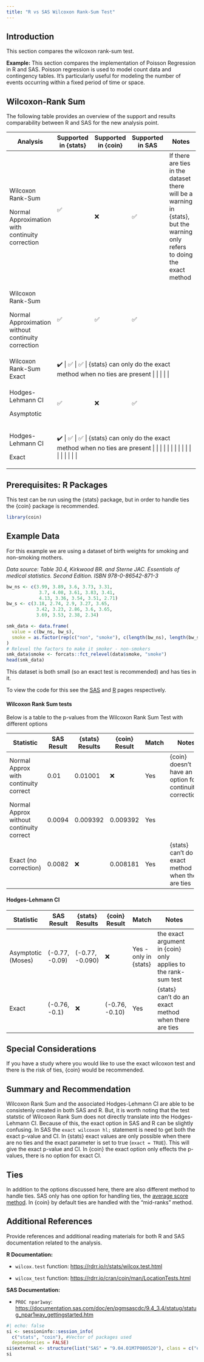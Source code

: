 ```yaml
---
title: "R vs SAS Wilcoxon Rank-Sum Test"
---
```


## Introduction

This section compares the wilcoxon rank-sum test.

**Example:** This section compares the implementation of Poisson Regression in R and SAS. Poisson regression is used to model count data and contingency tables. It's particularly useful for modeling the number of events occurring within a fixed period of time or space.

## Wilcoxon-Rank Sum

The following table provides an overview of the support and results comparability between R and SAS for the new analysis point.

+----------------------------------------------------+------------------------------------------------------------------------------------------------------+---------------------+------------------+----------------------------------------------------------------------------------------------------------------------------+
| Analysis                                           | Supported in {stats}                                                                                 | Supported in {coin} | Supported in SAS | Notes                                                                                                                      |
+====================================================+======================================================================================================+=====================+==================+============================================================================================================================+
| Wilcoxon Rank-Sum                                  | ✅                                                                                                   | ❌                  | ✅               | If there are ties in the dataset there will be a warning in {stats}, but the warning only refers to doing the exact method |
|                                                    |                                                                                                      |                     |                  |                                                                                                                            |
| Normal Approximation with continuity correction    | \                                                                                                    |                     |                  |                                                                                                                            |
+----------------------------------------------------+------------------------------------------------------------------------------------------------------+---------------------+------------------+----------------------------------------------------------------------------------------------------------------------------+
| Wilcoxon Rank-Sum                                  | ✅                                                                                                   | ✅                  | ✅               |                                                                                                                            |
|                                                    |                                                                                                      |                     |                  |                                                                                                                            |
| Normal Approximation without continuity correction |                                                                                                      |                     |                  |                                                                                                                            |
+----------------------------------------------------+------------------------------------------------------------------------------------------------------+---------------------+------------------+----------------------------------------------------------------------------------------------------------------------------+
| Wilcoxon Rank-Sum Exact                            | ✔️ \| ✅ \| ✅ \| {stats} can only do the exact method when no ties are present \|                   |                     |                  |                                                                                                                            |
+----------------------------------------------------+------------------------------------------------------------------------------------------------------+---------------------+------------------+----------------------------------------------------------------------------------------------------------------------------+
| Hodges-Lehmann CI                                  | ✅                                                                                                   | ❌                  | ✅               |                                                                                                                            |
|                                                    |                                                                                                      |                     |                  |                                                                                                                            |
| Asymptotic                                         |                                                                                                      |                     |                  |                                                                                                                            |
+----------------------------------------------------+------------------------------------------------------------------------------------------------------+---------------------+------------------+----------------------------------------------------------------------------------------------------------------------------+
| Hodges-Lehmann CI                                  | ✔️ \| ✅ \| ✅ \| {stats} can only do the exact method when no ties are present \| \| \| \| \| \| \| |                     |                  |                                                                                                                            |
|                                                    |                                                                                                      |                     |                  |                                                                                                                            |
| Exact                                              |                                                                                                      |                     |                  |                                                                                                                            |
+----------------------------------------------------+------------------------------------------------------------------------------------------------------+---------------------+------------------+----------------------------------------------------------------------------------------------------------------------------+

## Prerequisites: R Packages

This test can be run using the {stats} package, but in order to handle ties the {coin} package is recommended.

```r
library(coin) 
```

## Example Data

For this example we are using a dataset of birth weights for smoking and non-smoking mothers.

*Data source: Table 30.4, Kirkwood BR. and Sterne JAC. Essentials of medical statistics. Second Edition. ISBN 978-0-86542-871-3*

```r
bw_ns <- c(3.99, 3.89, 3.6, 3.73, 3.31, 
            3.7, 4.08, 3.61, 3.83, 3.41, 
            4.13, 3.36, 3.54, 3.51, 2.71)
bw_s <- c(3.18, 2.74, 2.9, 3.27, 3.65, 
           3.42, 3.23, 2.86, 3.6, 3.65, 
           3.69, 3.53, 2.38, 2.34)

smk_data <- data.frame(
  value = c(bw_ns, bw_s), 
  smoke = as.factor(rep(c("non", "smoke"), c(length(bw_ns), length(bw_s))))
) 
# Relevel the factors to make it smoker - non-smokers 
smk_data$smoke <- forcats::fct_relevel(data$smoke, "smoke")
head(smk_data)
```

This dataset is both small (so an exact test is recommended) and has ties in it.

To view the code for this see the [SAS](../SAS/ranksum.qmd) and [R](../R/nonpara_wilcoxon_ranksum.qmd) pages respectively.

#### Wilcoxon Rank Sum tests

Below is a table to the p-values from the Wilcoxon Rank Sum Test with different options

+------------------------------------------+------------+-----------------+---------------+---------+----------------------------------------------------------+
| Statistic                                | SAS Result | {stats} Results | {coin} Result | Match   | Notes                                                    |
+==========================================+============+=================+===============+=========+==========================================================+
| Normal Approx with continuity correct    | 0.01       | 0.01001         | ❌            | Yes     | {coin} doesn't have an option for continuity corrections |
+------------------------------------------+------------+-----------------+---------------+---------+----------------------------------------------------------+
| Normal Approx without continuity correct | 0.0094     | 0.009392        | 0.009392      | Yes     |                                                          |
+------------------------------------------+------------+-----------------+---------------+---------+----------------------------------------------------------+
| Exact (no correction)                    | 0.0082     | ❌              | 0.008181      | Yes     | {stats} can't do an exact method when there are ties     |
+------------------------------------------+------------+-----------------+---------------+---------+----------------------------------------------------------+

#### Hodges-Lehmann CI

+--------------------+----------------+-----------------+----------------+-----------------------+----------------------------------------------------------------+
| Statistic          | SAS Result     | {stats} Results | {coin} Result  | Match                 | Notes                                                          |
+====================+================+=================+================+=======================+================================================================+
| Asymptotic (Moses) | (-0.77, -0.09) | (-0.77, -0.090) | ❌             | Yes - only in {stats} | the exact argument in {coin} only applies to the rank-sum test |
+--------------------+----------------+-----------------+----------------+-----------------------+----------------------------------------------------------------+
| Exact              | (-0.76, -0.1)  | ❌              | (-0.76, -0.10) | Yes                   | {stats} can't do an exact method when there are ties           |
+--------------------+----------------+-----------------+----------------+-----------------------+----------------------------------------------------------------+

## Special Considerations

If you have a study where you would like to use the exact wilcoxon test and there is the risk of ties, {coin} would be recommended.

## Summary and Recommendation

Wilcoxon Rank Sum and the associated Hodges-Lehmann CI are able to be consistenly created in both SAS and R. But, it is worth noting that the test statstic of Wilcoxon Rank Sum does not directly translate into the Hodges-Lehmann CI. Because of this, the exact option in SAS and R can be slightly confusing. In SAS the `exact wilcoxon hl;` statement is need to get both the exact p-value and CI. In {stats} exact values are only possible when there are no ties and the exact parameter is set to true (`exact = TRUE`). This will give the exact p-value and CI. In {coin} the exact option only effects the p-values, there is no option for exact CI.

## Ties

In addition to the options discussed here, there are also different method to handle ties. SAS only has one option for handling ties, the [average score method](https://documentation.sas.com/doc/en/pgmsascdc/9.4_3.4/statug/statug_npar1way_details02.htm). In {coin} by default ties are handled with the "mid-ranks" method.

## Additional References

Provide references and additional reading materials for both R and SAS documentation related to the analysis.

**R Documentation:**

-   `wilcox.test` function: <https://rdrr.io/r/stats/wilcox.test.html>

-   `wilcox_test` function: <https://rdrr.io/cran/coin/man/LocationTests.html>

**SAS Documentation:**

-   `PROC npar1way`: <https://documentation.sas.com/doc/en/pgmsascdc/9.4_3.4/statug/statug_npar1way_gettingstarted.htm>

::: {.callout-note collapse="true" title="Session Info"}
```r
#| echo: false
si <- sessioninfo::session_info(
  c("stats", "coin"), #Vector of packages used 
  dependencies = FALSE)
si$external <- structure(list("SAS" = "9.04.01M7P080520"), class = c("external_info", "list"))
si

```
:::
